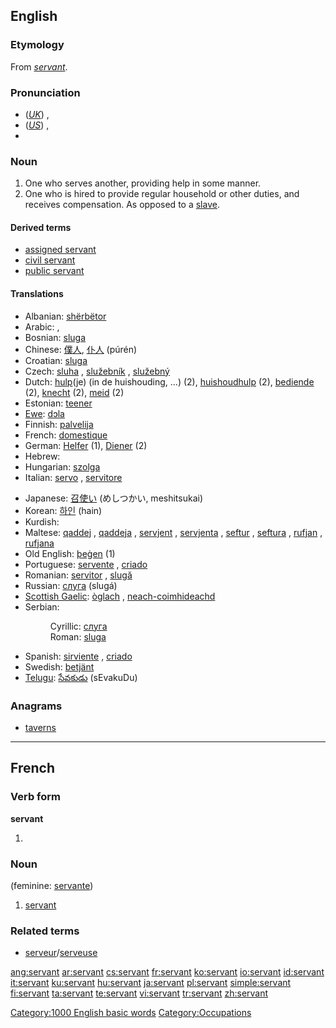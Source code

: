 {{wikipedia|dab=servant (disambiguation)|servant}}
==English==

{{rank|prove|engaged|America|993|servant|doctor|Michael|fee}}

===Etymology===
From {{OF.}} ''[[#French|servant]]''.

===Pronunciation===
* (''[[Received Pronunciation|UK]]'') {{IPA|/ˈsɜːvənt/}}, {{SAMPA|/"s3:v@nt/}}
* (''[[General American|US]]'') {{IPA|/ˈsɝvənt/}}, {{SAMPA|/"s3`v@nt/}}
* {{audio|en-us-servant.ogg|Audio (US)}}

===Noun===
{{wikipedia}}
{{en-noun}}

# One who serves another, providing help in some manner.
# One who is hired to provide regular household or other duties, and receives compensation.  As opposed to a [[slave]].

====Derived terms====
* [[assigned servant]]
* [[civil servant]]
* [[public servant]]

====Translations====
{{trans-top}}
* Albanian: [[shërbëtor]] {{m}}
* Arabic: {{Arab|[[خادم]]}} {{IPAchar|(χádim)}} {{m}}, {{Arab|[[خادمة]]}} {{IPAchar|(χádima)}} {{f}}
* Bosnian: [[sluga]] {{f}}
* Chinese: [[僕人]], [[仆人]] (púrén)
* Croatian: [[sluga]] {{f}}
* Czech: [[sluha]] {{m}}, [[služebník]] {{m}}, [[služebný]] {{m}}
* Dutch: [[hulp]](je) (in de huishouding, ...) (2), [[huishoudhulp]] (2), [[bediende]] (2), [[knecht]] {{m}} (2), [[meid]] {{f}} (2)
* Estonian: [[teener]]
* [[Ewe]]: [[dɔla]]
* Finnish: [[palvelija]]
* French: [[domestique]]
* German: [[Helfer]] {{m}} (1), [[Diener]] {{m}} (2)
* Hebrew: {{he-translation|עבד|eved}}
* Hungarian: [[szolga]]
* Italian: [[servo]] {{m}}, [[servitore]] {{m|f}}
{{trans-mid}}
* Japanese: [[召使い]] (めしつかい, meshitsukai)
* Korean: [[하인]] (hain)
* Kurdish: {{KUchar|[[به‌رده‌ست]]}}
* Maltese: [[qaddej]] {{m}}, [[qaddeja]] {{f}}, [[servjent]] {{m}}, [[servjenta]] {{f}}, [[seftur]] {{m}}, [[seftura]] {{f}}, [[rufjan]] {{m}}, [[rufjana]] {{f}}
* Old English: [[þegen|þeġen]] (1)
* Portuguese: [[servente]] {{m|f}}, [[criado]] {{m}}
* Romanian: [[servitor]] {{m}}, [[slugă]] {{m}}
* Russian: [[слуга]] (slugá) {{m}}
* [[Scottish Gaelic]]: [[òglach]] {{m}}, [[neach-coimhideachd]] {{m}}
* Serbian:
*: Cyrillic: [[слуга#Serbian|слуга]] {{f}}
*: Roman: [[sluga#Serbian|sluga]] {{f}}
* Spanish: [[sirviente]] {{m|f}}, [[criado]] {{m}}
* Swedish: [[betjänt]]
* [[Telugu]]: [[సేవకుడు]] (sEvakuDu)
{{trans-bottom}}

===Anagrams===
* [[taverns]]

[[Category:1000 English basic words]]
[[Category:Occupations]]

----

==French==

===Verb form===
'''servant'''

# {{present participle of|servir|lang=French}}

===Noun===
{{fr-noun|m}} (feminine: [[servante]])

# [[#Noun|servant]]

===Related terms===
* [[serveur]]/[[serveuse]]

[[ang:servant]]
[[ar:servant]]
[[cs:servant]]
[[fr:servant]]
[[ko:servant]]
[[io:servant]]
[[id:servant]]
[[it:servant]]
[[ku:servant]]
[[hu:servant]]
[[ja:servant]]
[[pl:servant]]
[[simple:servant]]
[[fi:servant]]
[[ta:servant]]
[[te:servant]]
[[vi:servant]]
[[tr:servant]]
[[zh:servant]]